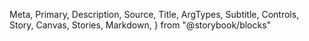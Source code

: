   Meta,
  Primary,
  Description,
  Source,
  Title,
  ArgTypes,
  Subtitle,
  Controls,
  Story,
  Canvas,
  Stories,
  Markdown,
} from "@storybook/blocks"

<Meta of={VehicleMarkers} />
<Title />
<Description of={VehicleMarkers} />

```tsx
import { VehicleMarkers } from "@einride/ui-maps"
```

## Basic

<Description of={VehicleMarkers.Basic} />
<Canvas of={VehicleMarkers.Basic} />
<Controls of={VehicleMarkers.Basic} />

